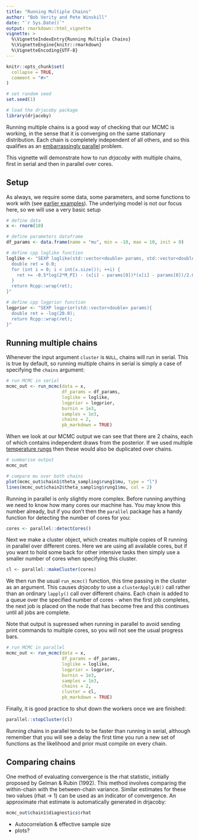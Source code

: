 ```yaml
---
title: "Running Multiple Chains"
author: "Bob Verity and Pete Winskill"
date: "`r Sys.Date()`"
output: rmarkdown::html_vignette
vignette: >
  %\VignetteIndexEntry{Running Multiple Chains}
  %\VignetteEngine{knitr::rmarkdown}
  %\VignetteEncoding{UTF-8}
---
```


```r
knitr::opts_chunk$set(
  collapse = TRUE,
  comment = "#>"
)
```

```r
# set random seed
set.seed(1)

# load the drjacoby package
library(drjacoby)
```

Running multiple chains is a good way of checking that our MCMC is working, in the sense that it is converging on the same stationary distribution. Each chain is completely independent of all others, and so this qualifies as an [embarrassingly parallel](https://en.wikipedia.org/wiki/Embarrassingly_parallel) problem.

This vignette will demonstrate how to run *drjacoby* with multiple chains, first in serial and then in parallel over cores.

## Setup

As always, we require some data, some parameters, and some functions to work with (see [earlier examples](https://mrc-ide.github.io/drjacoby/articles/example.html)). The underlying model is not our focus here, so we will use a very basic setup


```r
# define data
x <- rnorm(10)

# define parameters dataframe
df_params <- data.frame(name = "mu", min = -10, max = 10, init = 0)

# define cpp loglike function
loglike <- "SEXP loglike(std::vector<double> params, std::vector<double> x) {
  double ret = 0.0;
  for (int i = 0; i < int(x.size()); ++i) {
    ret += -0.5*log(2*M_PI) - (x[i] - params[0])*(x[i] - params[0])/2.0;
  }
  return Rcpp::wrap(ret);
}"

# define cpp logprior function
logprior <- "SEXP logprior(std::vector<double> params){
  double ret = -log(20.0);
  return Rcpp::wrap(ret);
}"
```

## Running multiple chains

Whenever the input argument `cluster` is `NULL`, chains will run in serial. This is true by default, so running multiple chains in serial is simply a case of specifying the `chains` argument:

```r
# run MCMC in serial
mcmc_out <- run_mcmc(data = x,
                     df_params = df_params,
                     loglike = loglike,
                     logprior = logprior,
                     burnin = 1e3,
                     samples = 1e3,
                     chains = 2,
                     pb_markdown = TRUE)
```

When we look at our MCMC output we can see that there are 2 chains, each of which contains independent draws from the posterior. If we used multiple [temperature rungs](https://mrc-ide.github.io/drjacoby/articles/metropolis_coupling.html) then these would also be duplicated over chains.

```r
# summarise output
mcmc_out

# compare mu over both chains
plot(mcmc_out$chain1$theta_sampling$rung1$mu, type = "l")
lines(mcmc_out$chain2$theta_sampling$rung1$mu, col = 2)
```

Running in parallel is only slightly more complex. Before running anything we need to know how many cores our machine has. You may know this number already, but if you don't then the `parallel` package has a handy function for detecting the number of cores for you:

```r
cores <- parallel::detectCores()
```

Next we make a cluster object, which creates multiple copies of R running in parallel over different cores. Here we are using all available cores, but if you want to hold some back for other intensive tasks then simply use a smaller number of cores when specifying this cluster.

```r
cl <- parallel::makeCluster(cores)
```

We then run the usual `run_mcmc()` function, this time passing in the cluster as an argument. This causes *drjacoby* to use a `clusterApplyLB()` call rather than an ordinary `lapply()` call over different chains. Each chain is added to a queue over the specified number of cores - when the first job completes, the next job is placed on the node that has become free and this continues until all jobs are complete.

Note that output is supressed when running in parallel to avoid sending print commands to multiple cores, so you will not see the usual progress bars.

```r
# run MCMC in parallel
mcmc_out <- run_mcmc(data = x,
                     df_params = df_params,
                     loglike = loglike,
                     logprior = logprior,
                     burnin = 1e3,
                     samples = 1e3,
                     chains = 2,
                     cluster = cl,
                     pb_markdown = TRUE)
```

Finally, it is good practice to shut down the workers once we are finished:

```r
parallel::stopCluster(cl)
```

Running chains in parallel tends to be faster than running in serial, although remember that you will see a delay the first time you run a new set of functions as the likelihood and prior must compile on every chain.

## Comparing chains

One method of evaluating convergence is the rhat statistic, initially proposed by Gelman & Rubin (1992). This method involves comparing the within-chain with the between-chain variance. Similar estimates for these two values (rhat -> 1) can be used as an indicator of convergence. An approximate rhat estimate is automatically generated in drjacoby:

```r
mcmc_out$chain1$diagnostics$rhat
```

- Autocorrelation & effective sample size
- plots?

